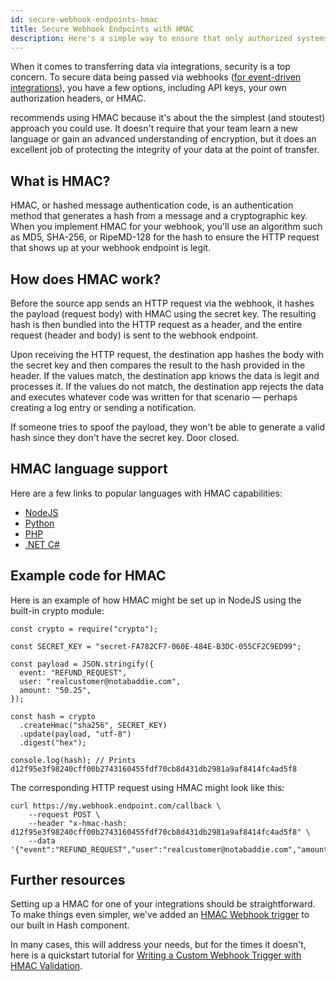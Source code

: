 ```yaml
---
id: secure-webhook-endpoints-hmac
title: Secure Webhook Endpoints with HMAC
description: Here's a simple way to ensure that only authorized systems can send data to webhook endpoints.
---
```


When it comes to transferring data via integrations, security is a top concern. To secure data being passed via webhooks ([for event-driven integrations](/docs/best-practices/common-integration-patterns/#event-driven-integrations)), you have a few options, including API keys, your own authorization headers, or HMAC.

 recommends using HMAC because it's about the the simplest (and stoutest) approach you could use. It doesn't require that your team learn a new language or gain an advanced understanding of encryption, but it does an excellent job of protecting the integrity of your data at the point of transfer.

## What is HMAC?

HMAC, or hashed message authentication code, is an authentication method that generates a hash from a message and a cryptographic key. When you implement HMAC for your webhook, you'll use an algorithm such as MD5, SHA-256, or RipeMD-128 for the hash to ensure the HTTP request that shows up at your webhook endpoint is legit.

## How does HMAC work?

Before the source app sends an HTTP request via the webhook, it hashes the payload (request body) with HMAC using the secret key. The resulting hash is then bundled into the HTTP request as a header, and the entire request (header and body) is sent to the webhook endpoint.

Upon receiving the HTTP request, the destination app hashes the body with the secret key and then compares the result to the hash provided in the header. If the values match, the destination app knows the data is legit and processes it. If the values do not match, the destination app rejects the data and executes whatever code was written for that scenario — perhaps creating a log entry or sending a notification.

If someone tries to spoof the payload, they won't be able to generate a valid hash since they don't have the secret key. Door closed.

## HMAC language support

Here are a few links to popular languages with HMAC capabilities:

- [NodeJS](https://nodejs.org/api/crypto.html)
- [Python](https://docs.python.org/3/library/hmac.html)
- [PHP](https://www.php.net/manual/en/function.hash-hmac.php)
- [.NET C#](https://docs.microsoft.com/en-us/dotnet/api/system.security.cryptography.hmac?view=net-6.0)

## Example code for HMAC

Here is an example of how HMAC might be set up in NodeJS using the built-in crypto module:

```tsx
const crypto = require("crypto");

const SECRET_KEY = "secret-FA782CF7-060E-484E-B3DC-055CF2C9ED99";

const payload = JSON.stringify({
  event: "REFUND_REQUEST",
  user: "realcustomer@notabaddie.com",
  amount: "50.25",
});

const hash = crypto
  .createHmac("sha256", SECRET_KEY)
  .update(payload, "utf-8")
  .digest("hex");

console.log(hash); // Prints d12f95e3f98240cff00b2743160455fdf70cb8d431db2981a9af8414fc4ad5f8
```

The corresponding HTTP request using HMAC might look like this:

```
curl https://my.webhook.endpoint.com/callback \
	--request POST \
	--header "x-hmac-hash: d12f95e3f98240cff00b2743160455fdf70cb8d431db2981a9af8414fc4ad5f8" \
	--data '{"event":"REFUND_REQUEST","user":"realcustomer@notabaddie.com","amount":"50.25"}'
```

## Further resources

Setting up a HMAC for one of your integrations should be straightforward. To make things even simpler, we've added an [HMAC Webhook trigger](/docs/components/hash/#hmac-webhook-trigger) to our built in Hash component.

In many cases, this will address your needs, but for the times it doesn't, here is a quickstart tutorial for [Writing a Custom Webhook Trigger with HMAC Validation](/docs/quickstarts/custom-trigger-with-hmac/).
